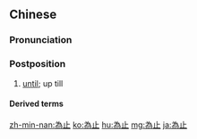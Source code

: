 {{also|为止}}
==Chinese==
{{zh-forms|s=为止}}

===Pronunciation===
{{zh-pron
|m=wéizhǐ
|c=wai4 zi2
|mn=ûi-chí
|cat=post
}}

===Postposition===
{{zh-post}}

# [[until]]; up till
#: {{zh-x|今天 的 討論 到此 '''為'''{wéi}'''止'''。|And that marks the end of today's discussion.}}
#: {{zh-x|我 會 罰 你 到 你 食 為止。|You will be punished '''until''' you eat it.|C}} {{attention|yue|please check}}

====Derived terms====
{{zh-der|到……為止|到目前為止}}

[[zh-min-nan:為止]]
[[ko:為止]]
[[hu:為止]]
[[mg:為止]]
[[ja:為止]]